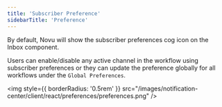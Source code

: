 ```yaml
---
title: 'Subscriber Preference'
sidebarTitle: 'Preference'
---
```


By default, Novu will show the subscriber preferences cog icon on the Inbox component.

Users can enable/disable any active channel in the workflow using subscriber preferences or they can update the preference globally for all workflows under the `Global Preferences`.

<img
  style={{ borderRadius: '0.5rem' }}
  src="/images/notification-center/client/react/preferences/preferences.png"
/>
